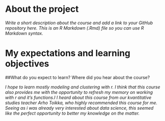 
# About the project

*Write a short description about the course and add a link to your GitHub repository here. This is an R Markdown (.Rmd) file so you can use R Markdown syntax.*

# My expectations and learning objectives

##What do you expect to learn? Where did you hear about the course?

*I hope to learn mostly modeling and clustering with r. I think that this course also provides me with the opportunity to refresh my memory on working with r and it's functions.I I heard about this course from our kvantitative studies teacher Arho Toikka, who highly recommended this course for me. Seeing as i was already very interested about data science, this seemed like the perfect opportunity to better my knowledge on the matter.*
